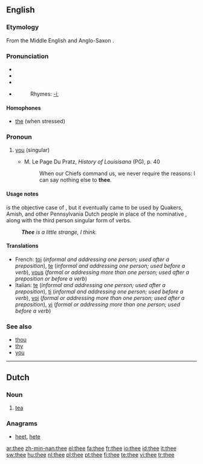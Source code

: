 {{wikipedia}}

==English==

{{rank|case|fact|known|315|thee|hope|er|children}}

===Etymology===
From the Middle English and Anglo-Saxon {{term|the|lang=enm}}.

===Pronunciation===
*{{enPR|''th''ē}}
*{{IPA|/ðiː/}}
*{{SAMPA|/Di:/}}
*{{audio|en-us-thee.ogg|Audio (US)}}
*:Rhymes: [[Rhymes:English:-iː|-iː]]

====Homophones====
*[[the]] (when stressed)

===Pronoun===
{{infl|en|second person pronoun|second person singular, objective case}}

# {{archaic|literary}} [[you]] (singular)
#* M. Le Page Du Pratz, ''History of Louisisana'' (PG), p. 40
#*: When our Chiefs command us, we never require the reasons: I can say nothing else to '''thee'''.

====Usage notes====
{{term|thee|Thee}} is the objective case of {{term|thou}}, but it eventually came to be used by Quakers, Amish, and other Pennsylvania Dutch people in place of the nominative {{term|thou}}, along with the third person singular form of verbs.
: '''''Thee''' is a little strange, I think.''

====Translations====
{{trans-top|you (singular)}}
<!-- Grammar details like the ones below belong in the foreign entries, not English translation tables. -->
*French: [[toi]] (''informal and addressing one person; used after a preposition''), [[te]] (''informal and addressing one person; used before a verb''), [[vous]] (''formal or addressing more than one person; used after a preposition or before a verb'')
*Italian: [[te]] (''informal and addressing one person; used after a preposition''), [[ti]] (''informal and addressing one person; used before a verb''), [[voi]] (''formal or addressing more than one person; used after a preposition''), [[vi]] (''formal or addressing more than one person; used before a verb'')
{{trans-bottom}}

===See also===
*[[thou]]
*[[thy]]
*[[you]]

----

==Dutch==

===Noun===
{{nl-noun|g=m|-|-}}

# [[tea]]

===Anagrams===
* [[heet]], [[hete]]

[[ar:thee]]
[[zh-min-nan:thee]]
[[el:thee]]
[[fa:thee]]
[[fr:thee]]
[[io:thee]]
[[id:thee]]
[[it:thee]]
[[sw:thee]]
[[hu:thee]]
[[nl:thee]]
[[pl:thee]]
[[pt:thee]]
[[fi:thee]]
[[te:thee]]
[[vi:thee]]
[[tr:thee]]